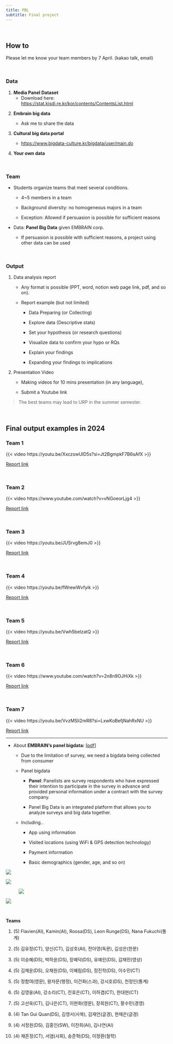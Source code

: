 ```yaml
---
title: PBL
subtitle: Final project
---
```


<br>

## How to

Please let me know your team members by 7 April. (kakao talk, email)

<br>

### Data

1.  **Media Panel Dataset**
    -   Download here: <https://stat.kisdi.re.kr/kor/contents/ContentsList.html>

<!-- -->

2.  **Embrain big data**

    -   Ask me to share the data

3.  **Cultural big data portal**

    -   <https://www.bigdata-culture.kr/bigdata/user/main.do>

4.  **Your own data**

<br>

### Team

-   Students organize teams that meet several conditions.

    -   4\~5 members in a team

    -   Background diversity: no homogeneous majors in a team

    -   Exception: Allowed if persuasion is possible for sufficient reasons

-   Data: **Panel Big Data** given EMBRAIN corp.

    -   If persuasion is possible with sufficient reasons, a project using other data can be used

<br>

### **Output**

1.  Data analysis report

    -   Any format is possible (PPT, word, notion web page link, pdf, and so on).

    -   Report example (but not limited)

        -   Data Preparing (or Collecting)

        -   Explore data (Descriptive stats)

        -   Set your hypothesis (or research questions)

        -   Visualize data to confirm your hypo or RQs

        -   Explain your findings

        -   Expanding your findings to implications

2.  Presentation Video

    -   Making videos for 10 mins presentation (in any language),

    -   Submit a Youtube link

> The best teams may lead to URP in the summer semester.

<br>

## Final output examples in 2024

### Team 1

{{< video https://youtu.be/XxczswUlD5s?si=Jt2BgmpkF7B6sAfX >}}

[Report link](https://creative-stone-538.notion.site/TEAM1-924b8d83f0b94defa7a99d6f8f7f6028?pvs=4)

<br>

### Team 2

{{< video https://www.youtube.com/watch?v=vNGoeorLjg4 >}}

[Report link](https://drive.google.com/open?id=1zsL3TmPzkj_vQx5G-Ka9lzHMDPD-M-Hn)

<br>

### Team 3

{{< video https://youtu.be/JUSrvg8emJ0 >}}

[Report link](https://drive.google.com/open?id=1lM4hcPRUd0lVZqYNCNMOlJ88eV8Eta5m)

<br>

### Team 4

{{< video https://youtu.be/fWrewWvfyik >}}

[Report link](https://hazel-grass-f77.notion.site/Project_4-93b08aaf0e0d406dba7ba6b90f4ac6d8?pvs=4)

<br>

### Team 5

{{< video https://youtu.be/Vwh5beIzatQ >}}

[Report link](https://www.canva.com/design/DAGG-IXcM2I/ztrwy1vfGtAa1sywATHz3w/edit)

<br>

### Team 6

{{< video https://www.youtube.com/watch?v=2n8n9OJHiXk >}}

[Report link](https://drive.google.com/open?id=1uuA-swfCh-9TISlHk2CKpwFfBlL2eyI1)

<br>

### Team 7

{{< video https://youtu.be/VvzMSli2mR8?si=LxwKoBefjNahRxNU >}}

[Report link](https://sleepy-cafe-41e.notion.site/PBL-7-2ccff983bec74420968fd9e509412188)

------------------------------------------------------------------------

-   About **EMBRAIN's panel bigdata:** \[[pdf](About_panel_bigdata.pdf)\]

    -   Due to the limitation of survey, we need a bigdata being collected from consumer

    -   Panel bigdata

        -   **Panel**: Panelists are survey respondents who have expressed their intention to participate in the survey in advance and provided personal information under a contract with the survey company.

        -   Panel Big Data is an integrated platform that allows you to analyze surveys and big data together.

    -   Including..

        -   App using information

        -   Visited locations (using WiFi & GPS detection technology)

        -   Payment information

        -   Basic demographics (gender, age, and so on)

![](images/clipboard-3349154127.png)

![](images/clipboard-3737657122.png)

![![](images/clipboard-2149580012.png)](images/clipboard-914465551.png)

![](images/clipboard-2132122484.png)

<br>

**Teams**

1.  \(5\) Flavien(AI), Kamin(AI), Roosa(DS), Leon Runge(DS), Nana Fukuchi(통계)

2.  \(5\) 김유정(CT), 양신(CT), 김상호(AI), 전아영(독문), 김성은(한문)

3.  \(5\) 이승혜(DS), 박하윤(DS), 장예덕(DS), 유예린(DS), 김채민(영상)

4.  \(5\) 김채윤(DS), 오채원(DS), 이혜림(DS), 정진학(DS), 이수민(CT)

5.  \(5\) 정함여(영문), 왕자문(행정), 이건화(스과), 강시호(DS), 천정인(통계)

6.  \(5\) 김영웅(AI), 강소리(CT), 전효은(CT), 이하겸(CT), 한대현(CT)

7.  \(5\) 고선욱(CT), 김나은(CT), 이현화(영문), 장희원(CT), 황수민(경영)

8.  \(4\) Tan Gui Quan(DS), 김영서(사복), 김재언(글경), 현채은(글경)

9.  \(4\) 서정원(DS), 김홍인(SW), 이찬희(AI), 김나연(AI)

10. \(4\) 채흔정(CT), 서염(사회), 송준혁(DS), 이정환(철학)

<br>
